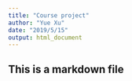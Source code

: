 ```yaml
---
title: "Course project"
author: "Yue Xu"
date: "2019/5/15"
output: html_document
---
```




## This is a markdown file



